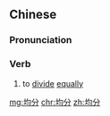 ==Chinese==
{{zh-forms}}

===Pronunciation===
{{zh-pron
|m=jūnfēn
|cat=v
}}

===Verb===
{{zh-verb}}

# to [[divide]] [[equally]]

[[mg:均分]]
[[chr:均分]]
[[zh:均分]]